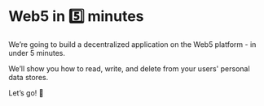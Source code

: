 # Web5 in 5️⃣ minutes

We’re going to build a decentralized application on the Web5 platform - in under 5 minutes.

We’ll show you how to read, write, and delete from your users' personal data stores.

Let’s go! 🚀
